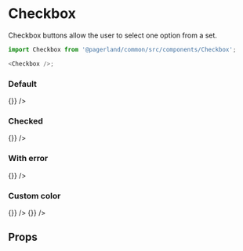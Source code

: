 

<Meta title="Themes|Startup/Form/Checkbox" component={Checkbox} />

# Checkbox

Checkbox buttons allow the user to select one option from a set.

```js
import Checkbox from '@pagerland/common/src/components/Checkbox';

<Checkbox />;
```

### Default

<Preview>
  <Story name="Default">
    <Theme>
      <Checkbox checked={false} label="Checkboxbutton label" onToggle={() => {}} />
    </Theme>
  </Story>
</Preview>

### Checked

<Preview>
  <Story name="Checked">
    <Theme>
      <Checkbox checked={true} label="Checkboxbutton label" onToggle={() => {}} />
    </Theme>
  </Story>
</Preview>

### With error

<Preview>
  <Story name="With error">
    <Theme>
      <Checkbox
        checked={false}
        error="Error message"
        label="Checkboxbutton label"
        onToggle={() => {}}
      />
    </Theme>
  </Story>
</Preview>

### Custom color

<Preview>
  <Story name="Custom color">
    <Theme>
      <Checkbox
        checked={false}
        IndicatorProps={{ color: 'secondary' }}
        label="Checkboxbutton label"
        onToggle={() => {}}
      />
      <Checkbox
        checked={true}
        IndicatorProps={{ color: 'secondary' }}
        label="Checkboxbutton label"
        onToggle={() => {}}
      />
    </Theme>
  </Story>
</Preview>

## Props

<Props of={Checkbox} />
